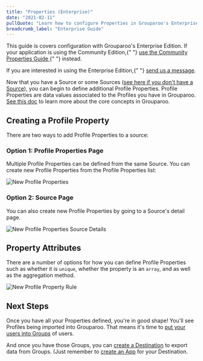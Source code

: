 ```yaml
---
title: "Properties (Enterprise)"
date: "2021-02-11"
pullQuote: "Learn how to configure Properties in Grouparoo's Enterprise Edition."
breadcrumb_label: "Enterprise Guide"
---
```


<Alert variant="primary">
  <p>
    This guide is covers configuration with Grouparoo's Enterprise Edition. If
    your application is using the Community Edition,{" "}
    <a href="/docs/config/properties/community">
      use the Community Properties Guide
    </a>{" "}
    instead.
  </p>
  <p className="mb-0">
    If you are interested in using the Enterprise Edition,{" "}
    <a href="/meet">send us a message</a>.
  </p>
</Alert>

Now that you have a Source or some Sources ([see here if you don't have a Source](/docs/config/sources/enterprise)), you can begin to define additional Profile Properties. Profile Properties are data values associated to the Profiles you have in Grouparoo. [See this doc](/docs/getting-started/product-concepts) to learn more about the core concepts in Grouparoo.

## Creating a Profile Property

There are two ways to add Profile Properties to a source:

### Option 1: Profile Properties Page

Multiple Profile Properties can be defined from the same Source. You can create new Profile Properties from the Profile Properties list:

<Image
  centered
  source="New Profile Properties"
  alt="New Profile Properties"
  src="docs/guides/new-profile-properties.png"
  width={820}
  height={414}
/>

### Option 2: Source Page

You can also create new Profile Properties by going to a Source's detail page.

<Image
  centered
  source="New Profile Properties Source Details"
  alt="New Profile Properties Source Details"
  src="docs/guides/new-profile-properties-source-detail.png"
  width={820}
  height={414}
/>

## Property Attributes

There are a number of options for how you can define Profile Properties such as whether it is `unique`, whether the property is an `array`, and as well as the aggregation method.

<Image
  centered
  source="New Profile Property Rule"
  alt="New Profile Property Rule"
  src="docs/guides/add-profile-property.png"
  width={820}
  height={414}
/>

## Next Steps

Once you have all your Properties defined, you're in good shape! You'll see Profiles being imported into Grouparoo. That means it's time to [put your users into Groups](/docs/config/groups/enterprise) of users.

And once you have those Groups, you can [create a Destination](/docs/config/destinations/enterprise) to export data from Groups. (Just remember to [create an App](/docs/config/apps/enterprise) for your Destination.
